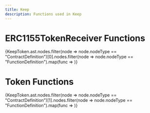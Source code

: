 ```yaml
---
title: Keep
description: Functions used in Keep
---
```



# ERC1155TokenReceiver Functions

{KeepToken.ast.nodes.filter(node => node.nodeType == "ContractDefinition")[0].nodes.filter(node => node.nodeType == "FunctionDefinition").map(func => <Function func={func} />)}

# Token Functions
{KeepToken.ast.nodes.filter(node => node.nodeType == "ContractDefinition")[1].nodes.filter(node => node.nodeType == "FunctionDefinition").map(func => <Function func={func} />)}
